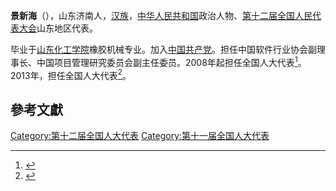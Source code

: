 '''景新海'''（{{bd|1949年||}}），山东济南人，[[汉族|汉族]]，[[中华人民共和国|中华人民共和国]]政治人物、[[第十二届全国人民代表大会|第十二届全国人民代表大会]]山东地区代表。

毕业于[[山东化工学院|山东化工学院]]橡胶机械专业。加入[[中国共产党|中国共产党]]。担任中国软件行业协会副理事长、中国项目管理研究委员会副主任委员。2008年起担任全国人大代表<ref>{{cite news|title=全国人大代表信息-景新海|url= http://210.82.31.1:8084/delegate/viewDelegate.action?dbid=111373|accessdate=2013-04-05|newspaper=全国人大网|archive-url=https://web.archive.org/web/20140424124405/http://www.npc.gov.cn/delegate/viewDelegate.action?dbid=111373|archive-date=2014-04-24|dead-url=yes}}</ref>。2013年，担任全国人大代表<ref>{{cite news|title=全国人大代表信息-景新海|url= http://210.82.31.1:8084/delegate/viewDelegate.action?dbid=121346|accessdate=2013-04-05|newspaper=全国人大网|archive-url=https://web.archive.org/web/20140424124407/http://www.npc.gov.cn/delegate/viewDelegate.action?dbid=121346|archive-date=2014-04-24|dead-url=yes}}</ref>。

==參考文獻==
{{reflist}}
{{中国政治人物小作品}}

[[Category:第十二届全国人大代表|Category:第十二届全国人大代表]]
[[Category:第十一届全国人大代表|Category:第十一届全国人大代表]]